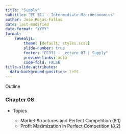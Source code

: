 ```yaml
---
title: "Supply"
subtitle: "EC 311 - Intermediate Microeconomics"
author: Jose Rojas-Fallas
date: last-modified
date-format: "YYYY"
format:
    revealjs:
        theme: [default, styles.scss]
        slide-number: true
        footer: "EC311 - Lecture 07 | Supply"
        preview-links: auto
        code-fold: FALSE
title-slide-attributes: 
  data-background-position: left
---
```


[Outline]{.h .realbig}

### Chapter 08

- Topics

    - Market Structures and Perfect Competition (8.1)
    - Profit Maximization in Perfect Competition (8.2)